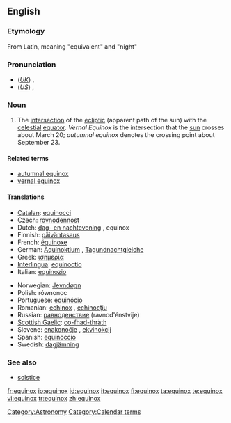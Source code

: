 ==English==

===Etymology===
From Latin, meaning "equivalent" and "night"

===Pronunciation===
*(''[[Received Pronunciation|UK]]'') {{IPA|/ˈiːkwəˌnɒks/}}, {{SAMPA|/"i:kw@%nQks/}}
*(''[[General American|US]]'') {{IPA|/ˈiːkwəˌnɑːks/}}, {{SAMPA|/"i:kw@%nA:ks/}}

===Noun===
{{en-noun|equinoxes|pl2=equinoctes}}

# The [[intersection]] of the [[ecliptic]] (apparent path of the sun) with the [[celestial]] [[equator]]. ''Vernal Equinox'' is the intersection that the [[sun]] crosses about March 20; ''autumnal equinox'' denotes the crossing point about September 23.

====Related terms====
*[[autumnal equinox]]
*[[vernal equinox]]

====Translations====
{{trans-top|the intersection of the ecliptic with the celestial equator}}
* [[Catalan]]: [[equinocci]] {{m}}
* Czech: [[rovnodennost]] {{f}}
* Dutch: [[dag- en nachtevening]] {{m}}, equinox {{m}}
* Finnish: [[päiväntasaus]]
* French: [[équinoxe]] {{m}}
* German: [[Äquinoktium]] {{n}}, [[Tagundnachtgleiche]] {{f}}
* Greek: [[ισημερία]] {{f}}
* [[Interlingua]]: [[equinoctio]]
* Italian: [[equinozio]] {{m}}
{{trans-mid}}
* Norwegian: [[Jevndøgn]] {{n}}
* Polish: równonoc {{f}}
* Portuguese: [[equinócio]] {{m}}
* Romanian: [[echinox]] {{n}}, [[echinocţiu]] {{n}}
* Russian: [[равноденствие]] (ravnod'énstvije) {{n}}
* [[Scottish Gaelic]]: [[co-fhad-thràth]] {{m}}
* Slovene: [[enakonočje]] {{n}}, [[ekvinokcij]] {{m}}
* Spanish: [[equinoccio]] {{m}}
* Swedish: [[dagjämning]]
{{trans-bottom}}

===See also===
*[[solstice]]

[[Category:Astronomy]]
[[Category:Calendar terms]]

[[fr:equinox]]
[[io:equinox]]
[[id:equinox]]
[[it:equinox]]
[[fi:equinox]]
[[ta:equinox]]
[[te:equinox]]
[[vi:equinox]]
[[tr:equinox]]
[[zh:equinox]]